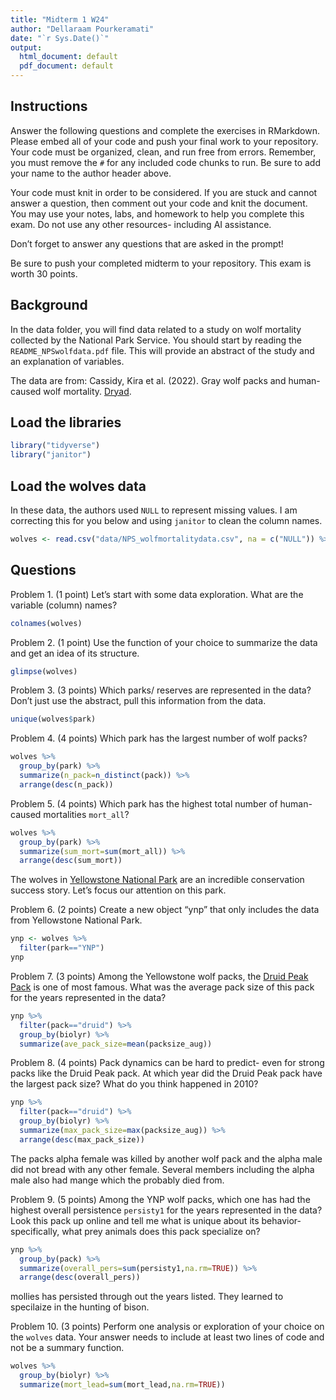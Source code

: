 ```yaml
---
title: "Midterm 1 W24"
author: "Dellaraam Pourkeramati"
date: "`r Sys.Date()`"
output:
  html_document: default
  pdf_document: default
---
```


## Instructions
Answer the following questions and complete the exercises in RMarkdown. Please embed all of your code and push your final work to your repository. Your code must be organized, clean, and run free from errors. Remember, you must remove the `#` for any included code chunks to run. Be sure to add your name to the author header above. 

Your code must knit in order to be considered. If you are stuck and cannot answer a question, then comment out your code and knit the document. You may use your notes, labs, and homework to help you complete this exam. Do not use any other resources- including AI assistance.  

Don't forget to answer any questions that are asked in the prompt!  

Be sure to push your completed midterm to your repository. This exam is worth 30 points.  

## Background
In the data folder, you will find data related to a study on wolf mortality collected by the National Park Service. You should start by reading the `README_NPSwolfdata.pdf` file. This will provide an abstract of the study and an explanation of variables.  

The data are from: Cassidy, Kira et al. (2022). Gray wolf packs and human-caused wolf mortality. [Dryad](https://doi.org/10.5061/dryad.mkkwh713f). 

## Load the libraries
```r
library("tidyverse")
library("janitor")
```

## Load the wolves data
In these data, the authors used `NULL` to represent missing values. I am correcting this for you below and using `janitor` to clean the column names.
```r
wolves <- read.csv("data/NPS_wolfmortalitydata.csv", na = c("NULL")) %>% clean_names()
```

## Questions
Problem 1. (1 point) Let's start with some data exploration. What are the variable (column) names?  

```r
colnames(wolves)
```


Problem 2. (1 point) Use the function of your choice to summarize the data and get an idea of its structure.  
```r
glimpse(wolves)
```

Problem 3. (3 points) Which parks/ reserves are represented in the data? Don't just use the abstract, pull this information from the data. 
```r
unique(wolves$park)
```

Problem 4. (4 points) Which park has the largest number of wolf packs?
```r
wolves %>%
  group_by(park) %>%
  summarize(n_pack=n_distinct(pack)) %>%
  arrange(desc(n_pack))
```

Problem 5. (4 points) Which park has the highest total number of human-caused mortalities `mort_all`?
```r
wolves %>%
  group_by(park) %>%
  summarize(sum_mort=sum(mort_all)) %>%
  arrange(desc(sum_mort))
```


The wolves in [Yellowstone National Park](https://www.nps.gov/yell/learn/nature/wolf-restoration.htm) are an incredible conservation success story. Let's focus our attention on this park.  

Problem 6. (2 points) Create a new object "ynp" that only includes the data from Yellowstone National Park.  
```r
ynp <- wolves %>%
  filter(park=="YNP")
ynp
```

Problem 7. (3 points) Among the Yellowstone wolf packs, the [Druid Peak Pack](https://www.pbs.org/wnet/nature/in-the-valley-of-the-wolves-the-druid-wolf-pack-story/209/) is one of most famous. What was the average pack size of this pack for the years represented in the data?
```r
ynp %>%
  filter(pack=="druid") %>%
  group_by(biolyr) %>%
  summarize(ave_pack_size=mean(packsize_aug))
```

Problem 8. (4 points) Pack dynamics can be hard to predict- even for strong packs like the Druid Peak pack. At which year did the Druid Peak pack have the largest pack size? What do you think happened in 2010?
```r
ynp %>%
  filter(pack=="druid") %>%
  group_by(biolyr) %>%
  summarize(max_pack_size=max(packsize_aug)) %>%
  arrange(desc(max_pack_size))
```
The packs alpha female was killed by another wolf pack and the alpha male did not bread with any other female. Several members including the alpha male also had mange which the probably died from.  

Problem 9. (5 points) Among the YNP wolf packs, which one has had the highest overall persistence `persisty1` for the years represented in the data? Look this pack up online and tell me what is unique about its behavior- specifically, what prey animals does this pack specialize on?  
```r
ynp %>% 
  group_by(pack) %>%
  summarize(overall_pers=sum(persisty1,na.rm=TRUE)) %>%
  arrange(desc(overall_pers))
```
mollies has persisted through out the years listed. They learned to specilaize in the hunting of bison. 

Problem 10. (3 points) Perform one analysis or exploration of your choice on the `wolves` data. Your answer needs to include at least two lines of code and not be a summary function.  
```r
wolves %>%
  group_by(biolyr) %>%
  summarize(mort_lead=sum(mort_lead,na.rm=TRUE))
```

